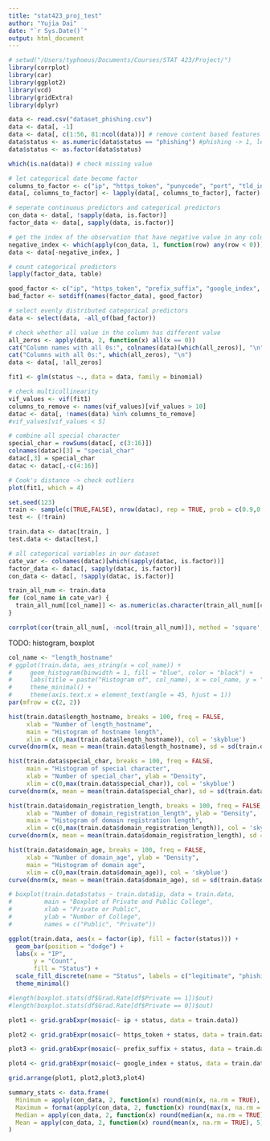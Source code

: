 ```yaml
---
title: "stat423_proj_test"
author: "Yujia Dai"
date: "`r Sys.Date()`"
output: html_document
---
```


```r
# setwd("/Users/typhoeus/Documents/Courses/STAT 423/Project/")
library(corrplot)
library(car)  
library(ggplot2)
library(vcd)
library(gridExtra)
library(dplyr)
```


```r
data <- read.csv("dataset_phishing.csv")
data <- data[, -1]
data <- data[, c(1:56, 81:ncol(data))] # remove content based features
data$status <- as.numeric(data$status == "phishing") #phishing -> 1, legitimate -> 0
data$status <- as.factor(data$status)

which(is.na(data)) # check missing value

# let categorical date become factor
columns_to_factor <- c("ip", "https_token", "punycode", "port", "tld_in_path", "tld_in_subdomain", "abnormal_subdomain", "prefix_suffix", "random_domain", "shortening_service", "path_extension", "domain_in_brand", "brand_in_subdomain", "brand_in_path", "suspecious_tld", "statistical_report", "whois_registered_domain", "dns_record", "google_index")
data[, columns_to_factor] <- lapply(data[, columns_to_factor], factor)
```

```r
# seperate continuous predictors and categorical predictors
con_data <- data[, !sapply(data, is.factor)]
factor_data <- data[, sapply(data, is.factor)]

# get the index of the observation that have negative value in any column, and remove the observation
negative_index <- which(apply(con_data, 1, function(row) any(row < 0)))
data <- data[-negative_index, ]
```

```r
# count categorical predictors
lapply(factor_data, table)

good_factor <- c("ip", "https_token", "prefix_suffix", "google_index", "status")
bad_factor <- setdiff(names(factor_data), good_factor)

# select evenly distributed categorical predictors
data <- select(data, -all_of(bad_factor))
```

``` r
# check whether all value in the column has different value
all_zeros <- apply(data, 2, function(x) all(x == 0))
cat("Column names with all 0s:", colnames(data)[which(all_zeros)], "\n")
cat("Columns with all 0s:", which(all_zeros), "\n")
data <- data[, !all_zeros]
```


```r
fit1 <- glm(status ~., data = data, family = binomial)

# check multicollinearity
vif_values <- vif(fit1)
columns_to_remove <- names(vif_values)[vif_values > 10]
datac <- data[, !names(data) %in% columns_to_remove]
#vif_values[vif_values < 5]
```

``` r
# combine all special character
special_char = rowSums(datac[, c(3:16)])
colnames(datac)[3] = "special_char"
datac[,3] = special_char
datac <- datac[,-c(4:16)]

# Cook's distance -> check outliers
plot(fit1, which = 4)
```


```r
set.seed(123)
train <- sample(c(TRUE,FALSE), nrow(datac), rep = TRUE, prob = c(0.9,0.1))
test <- (!train)

train.data <- datac[train, ]
test.data <- datac[test,]
```

```r
# all categorical variables in our dataset
cate_var <- colnames(datac)[which(sapply(datac, is.factor))]
factor_data <- datac[, sapply(datac, is.factor)]
con_data <- datac[, !sapply(datac, is.factor)]
```

```r
train_all_num <- train.data
for (col_name in cate_var) {
  train_all_num[[col_name]] <- as.numeric(as.character(train_all_num[[col_name]]))
}

corrplot(cor(train_all_num[, -ncol(train_all_num)]), method = 'square', diag = FALSE, order = 'hclust', addrect = 3, rect.col = 'blue', rect.lwd = 3, tl.col = "black", tl.cex = 0.6, tl.srt = 45)
```

TODO: histogram, boxplot


```r
col_name <- "length_hostname"
# ggplot(train.data, aes_string(x = col_name)) +
#     geom_histogram(binwidth = 1, fill = "blue", color = "black") +
#     labs(title = paste("Histogram of", col_name), x = col_name, y = "Frequency") +
#     theme_minimal() +
#     theme(axis.text.x = element_text(angle = 45, hjust = 1))
par(mfrow = c(2, 2))

hist(train.data$length_hostname, breaks = 100, freq = FALSE, 
     xlab = "Number of length_hostname", 
     main = "Histogram of hostname length",
     xlim = c(0,max(train.data$length_hostname)), col = 'skyblue')
curve(dnorm(x, mean = mean(train.data$length_hostname), sd = sd(train.data$length_hostname)), add = TRUE, col = "blue", lwd = 1, lty = 2)

hist(train.data$special_char, breaks = 100, freq = FALSE,
     main = "Histogram of special character",
     xlab = "Number of special_char", ylab = "Density", 
     xlim = c(0,max(train.data$special_char)), col = 'skyblue')
curve(dnorm(x, mean = mean(train.data$special_char), sd = sd(train.data$special_char)), add = TRUE, col = "blue", lwd = 1, lty = 2)

hist(train.data$domain_registration_length, breaks = 100, freq = FALSE, 
     xlab = "Number of domain_registration_length", ylab = "Density", 
     main = "Histogram of domain registration length",
     xlim = c(0,max(train.data$domain_registration_length)), col = 'skyblue')
curve(dnorm(x, mean = mean(train.data$domain_registration_length), sd = sd(train.data$domain_registration_length)), add = TRUE, col = "blue", lwd = 1, lty = 2)

hist(train.data$domain_age, breaks = 100, freq = FALSE, 
     xlab = "Number of domain_age", ylab = "Density", 
     main = "Histogram of domain age",
     xlim = c(0,max(train.data$domain_age)), col = 'skyblue')
curve(dnorm(x, mean = mean(train.data$domain_age), sd = sd(train.data$domain_age)), add = TRUE, col = "blue", lwd = 1, lty = 2)
```


```r
# boxplot(train.data$status ~ train.data$ip, data = train.data,
#         main = "Boxplot of Private and Public College",
#         xlab = "Private or Public",
#         ylab = "Number of College",
#         names = c("Public", "Private"))

ggplot(train.data, aes(x = factor(ip), fill = factor(status))) +
  geom_bar(position = "dodge") +
  labs(x = "IP",
       y = "Count",
       fill = "Status") +
  scale_fill_discrete(name = "Status", labels = c("legitimate", "phishing")) +
  theme_minimal()

#length(boxplot.stats(df$Grad.Rate[df$Private == 1])$out)
#length(boxplot.stats(df$Grad.Rate[df$Private == 0])$out)
```


```r
plot1 <- grid.grabExpr(mosaic(~ ip + status, data = train.data))

plot2 <- grid.grabExpr(mosaic(~ https_token + status, data = train.data))

plot3 <- grid.grabExpr(mosaic(~ prefix_suffix + status, data = train.data))

plot4 <- grid.grabExpr(mosaic(~ google_index + status, data = train.data))

grid.arrange(plot1, plot2,plot3,plot4)
```


```r
summary_stats <- data.frame(
  Minimum = apply(con_data, 2, function(x) round(min(x, na.rm = TRUE), 5)),
  Maximum = format(apply(con_data, 2, function(x) round(max(x, na.rm = TRUE), 2)),  scientific = FALSE),
  Median = apply(con_data, 2, function(x) round(median(x, na.rm = TRUE), 5)),
  Mean = apply(con_data, 2, function(x) round(mean(x, na.rm = TRUE), 5))
)
```


